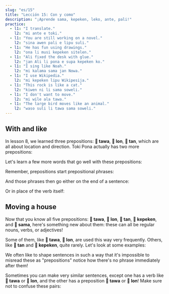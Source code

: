 ```yaml
---
slug: "es/15"
title: "Lección 15: Con y como"
description: "¡Aprende sama, kepeken, leko, ante, pali!"
practice:
  - l1: "I translate."
    l2: "mi ante e toki."
  - l1: "You are still working on a novel."
    l2: "sina awen pali e lipu suli."
  - l1: "He has fun using drawings."
    l2: "ona li musi kepeken sitelen."
  - l1: "Ali fixed the desk with glue."
    l2: "jan Ali li pona e supa kepeken ko."
  - l1: "I sing like Noah."
    l2: "mi kalama sama jan Nowa."
  - l1: "I use Wikipedia."
    l2: "mi kepeken lipu Wikipesija."
  - l1: "This rock is like a cat."
    l2: "kiwen ni li sama soweli."
  - l1: "I don't want to move."
    l2: "mi wile ala tawa."
  - l1: "The large bird moves like an animal."
    l2: "waso suli li tawa sama soweli."
---
```



## With and like

In lesson 8, we learned three prepositions: **󱥩 tawa**, **󱤬 lon**, **󱥧 tan**, which are all about location and direction. Toki Pona actually has two more prepositions:

<List>
  <Word sl="kepeken" m="using, by means of" />
  <Word sl="sama" m="similar to, same as" />
</List>

Let's learn a few more words that go well with these prepositions:

<List>
  <Word sl="ante" m="to change; different, other" />
  <Word sl="pali" m="to work, to build" />
  <Word sl="leko" m="brick, block" />
</List>

Remember, prepositions start prepositional phrases:

<List>
  <Word sl="sama sina" m="same as you" />
  <Word sl="kepeken toki" m="by means of language" />
  <Word sl="kepeken ilo ante" m="with a different tool" />
</List>

And those phrases then go either on the end of a sentence:

<List>
  <Sentence sl="mi toki sama sina." m="I speak like you." />
  <Sentence sl="mi pali e leko kepeken ilo." m="I make bricks using a tool." />
</List>

Or in place of the verb itself:

<List>
  <Sentence sl="ona li sama sina." m="They are like you." />
  <Sentence sl="ona li kepeken ilo." m="They use a tool." />
</List>

## Moving a house

Now that you know all five prepositions: **󱥩 tawa**, **󱤬 lon**, **󱥧 tan**, **󱤙 kepeken**, and **󱥖 sama**, here's something new about them: these can all be regular nouns, verbs, or adjectives!

<List>
  <Word sl="tawa" m="to move; movement; moving" />
  <Word sl="lon" m="true, real, existing" />
  <Word sl="tan" m="cause, origin" />
  <Word sl="kepeken" m="usage" />
  <Word sl="sama" m="similar, alike" />
</List>

Some of them, like **󱥩 tawa**, **󱤬 lon**, are used this way very frequently. Others, like **󱥧 tan** and **󱤙 kepeken**, quite rarely. Let's look at some examples:

<List>
  <Sentence sl="sona mi li sama." m="My knowledge is similar." />
  <Sentence
    sl="toki sina li lon."
    m="Your speech is real.<br />(What you're saying is true.)"
  />
  <Sentence
    sl="mi wile lukin e sitelen tawa."
    m="I want to watch a moving picture. (a video, a film)"
  />
  <Sentence sl="mi sona ala e tan." m="I don't know the reason." />
</List>

We often like to shape sentences in such a way that it's impossible to misread these as "prepositions" notice how there's no phrase immediately after them!

Sometimes you can make very similar sentences, except one has a verb like **󱥩 tawa** or **󱤬 lon**, and the other has a preposition **󱥩 tawa** or **󱤬 lon**!
Make sure not to confuse these pairs:

<List>
  <Sentence
    sl="jan li tawa tomo."
    m="Someone goes to the house. (preposition)"
  />
  <Sentence sl="jan li tawa e tomo." m="Someone moves the house. (verb)" />
  <Sentence sl="mi lon ma." m="I'm on land. (preposition)" />
  <Sentence
    sl="mi lon e ma."
    m="I summon land into reality.<br />I establish a territory. (verb)"
  />
</List>

<Practice exercises={frontmatter.practice} client:load />
